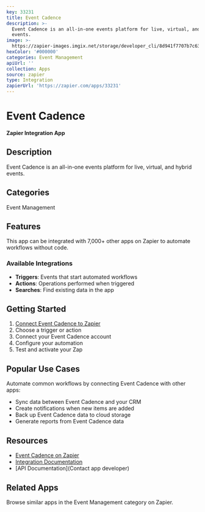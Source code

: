 ```yaml
---
key: 33231
title: Event Cadence
description: >-
  Event Cadence is an all-in-one events platform for live, virtual, and hybrid
  events.
image: >-
  https://zapier-images.imgix.net/storage/developer_cli/8d941f7707b7c63541c7d50d2519d967_2.png?auto=format%2Ccompress&ixlib=python-3.0.0&q=50
hexColor: '#000000'
categories: Event Management
apiUrl: ''
collection: Apps
source: zapier
type: Integration
zapierUrl: 'https://zapier.com/apps/33231'
---
```

# Event Cadence

**Zapier Integration App**

## Description

Event Cadence is an all-in-one events platform for live, virtual, and hybrid events.

## Categories

Event Management

## Features

This app can be integrated with 7,000+ other apps on Zapier to automate workflows without code.

### Available Integrations

- **Triggers**: Events that start automated workflows
- **Actions**: Operations performed when triggered
- **Searches**: Find existing data in the app

## Getting Started

1. [Connect Event Cadence to Zapier](https://zapier.com/apps/33231)
2. Choose a trigger or action
3. Connect your Event Cadence account
4. Configure your automation
5. Test and activate your Zap

## Popular Use Cases

Automate common workflows by connecting Event Cadence with other apps:

- Sync data between Event Cadence and your CRM
- Create notifications when new items are added
- Back up Event Cadence data to cloud storage
- Generate reports from Event Cadence data

## Resources

- [Event Cadence on Zapier](https://zapier.com/apps/33231)
- [Integration Documentation](https://zapier.com/apps/33231/integrations)
- [API Documentation](Contact app developer)

## Related Apps

Browse similar apps in the Event Management category on Zapier.
